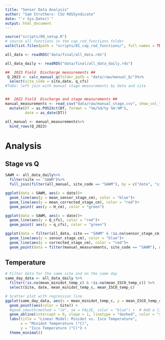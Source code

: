 ```yaml
---
title: "Sensor Data Analysis"
author: "Sam Struthers- CSU ROSSyndicate"
date: "`r Sys.Date()`"
output: html_document
---
```


```r
source("scripts/00_setup.R")
# source all functions in the cap_rod_functions folder
walk(list.files(path = "scripts/01_cap_rod_functions/", full.names = TRUE), source)

all_data <- readRDS("data/final/all_data.rds")

all_data_daily <- readRDS("data/final/all_data_daily.rds")

##  2023 Field  Discharge measurements ##
 Q_2023 <- calc_manual_q(folder_path = "data/raw/manual_Q/")%>%
  select(site_code = site,date, q_cfs)
#ToDo: left join with manual stage measurements by date and site


##  2022 Field  Discharge and stage measurements ##
manual_measurements <- read_csv("data/raw/manual_stage.csv", show_col_types = FALSE)%>%
  mutate(DT = as.POSIXct(DT, format = "%m/%d/%y %H:%M"), 
         date = as_date(DT))

all_manual <- manual_measurements%>%
  bind_rows(Q_2023)
```


# Analysis

## Stage vs Q

```r
SAWM <- all_data_daily%>%
  filter(site == "SAWM")%>%
  full_join(filter(all_manual, site_code == "SAWM"), by = c("date", "site" = "site_code" ))

ggplot(data = SAWM, aes(x = date))+
  geom_line(aes(y = mean_sensor_stage_cm), color = "blue")+
  geom_line(aes(y = mean_corrected_stage_cm), color = "red")+
  geom_point( aes(y = H_cm), color = "green")

ggplot(data = SAWM, aes(x = date))+
  geom_line(aes(y = Q_cfs), color = "red")+
  geom_point( aes(y = q_cfs), color = "green")

ggplot(data = filter(all_data, site == "SAWM" & !is.na(sensor_stage_cm)), aes(x = DT_round_mst))+
  geom_line(aes(y = sensor_stage_cm), color = "blue")+
  geom_line(aes(y = corrected_stage_cm), color = "red")+
  geom_point(data = filter(manual_measurements, site_code == "SAWM"), aes(x= DT, y = H_cm), color = "green")


```



## Temperature
```r

# Filter data for the same site and on the same day
same_day_data <- all_data_daily %>%
  filter(!is.na(mean_minidot_temp_c) & !is.na(mean_ISCO_temp_c)) %>%
  select(Site, date, mean_minidot_temp_c, mean_ISCO_temp_c)

# Scatter plot with regression line
ggplot(same_day_data, aes(x = mean_minidot_temp_c, y = mean_ISCO_temp_c)) +
  geom_point(aes(color = Site)) +
  #geom_smooth(method = "lm", se = FALSE, color = "blue") +  # Add a linear regression line
  geom_abline(intercept = 0, slope = 1, linetype = "dashed", color = "red") +  # Add a 1:1 line
  labs(title = "Linear Model: Minidot vs. Isco Temperature",
       x = "Minidot Temperature (°C)",
       y = "Isco Temperature (°C)") +
  theme_minimal()

```


